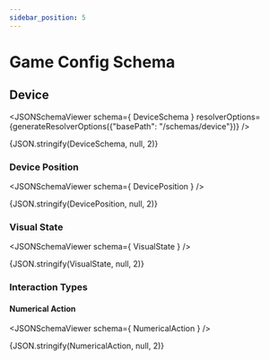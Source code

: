 ```yaml
---
sidebar_position: 5
---
```



# Game Config Schema

## Device

<JSONSchemaViewer schema={ DeviceSchema } resolverOptions={generateResolverOptions({"basePath": "/schemas/device"})} />

<CodeBlock language="json-schema">{JSON.stringify(DeviceSchema, null, 2)}</CodeBlock>


### Device Position

<JSONSchemaViewer schema={ DevicePosition } />

<CodeBlock language="json-schema">{JSON.stringify(DevicePosition, null, 2)}</CodeBlock>

### Visual State

<JSONSchemaViewer schema={ VisualState } />

<CodeBlock language="json-schema">{JSON.stringify(VisualState, null, 2)}</CodeBlock>


### Interaction Types

#### Numerical Action

<JSONSchemaViewer schema={ NumericalAction } />


<CodeBlock language="json-schema">{JSON.stringify(NumericalAction, null, 2)}</CodeBlock>